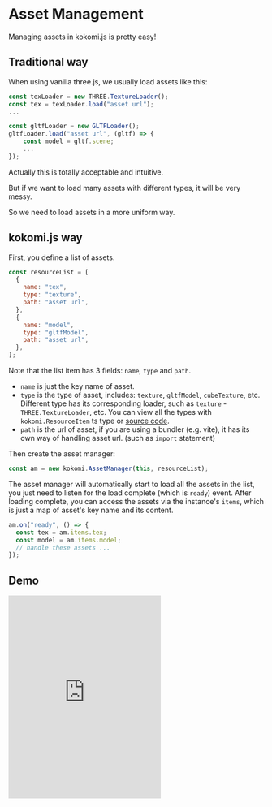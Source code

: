 # Asset Management

Managing assets in kokomi.js is pretty easy!

## Traditional way

When using vanilla three.js, we usually load assets like this:

```js
const texLoader = new THREE.TextureLoader();
const tex = texLoader.load("asset url");
...

const gltfLoader = new GLTFLoader();
gltfLoader.load("asset url", (gltf) => {
    const model = gltf.scene;
    ...
});
```

Actually this is totally acceptable and intuitive.

But if we want to load many assets with different types, it will be very messy.

So we need to load assets in a more uniform way.

## kokomi.js way

First, you define a list of assets.

```js
const resourceList = [
  {
    name: "tex",
    type: "texture",
    path: "asset url",
  },
  {
    name: "model",
    type: "gltfModel",
    path: "asset url",
  },
];
```

Note that the list item has 3 fields: `name`, `type` and `path`.

- `name` is just the key name of asset.
- `type` is the type of asset, includes: `texture`, `gltfModel`, `cubeTexture`, etc. Different type has its corresponding loader, such as `texture` - `THREE.TextureLoader`, etc. You can view all the types with `kokomi.ResourceItem` ts type or [source code](https://github.com/alphardex/kokomi.js/blob/c2e021abd42c2ca56387db519ac9355741791769/src/components/assetManager.ts#L20C21-L20C21).
- `path` is the url of asset, if you are using a bundler (e.g. vite), it has its own way of handling asset url. (such as `import` statement)

Then create the asset manager:

```js
const am = new kokomi.AssetManager(this, resourceList);
```

The asset manager will automatically start to load all the assets in the list, you just need to listen for the load complete (which is `ready`) event.
After loading complete, you can access the assets via the instance's `items`, which is just a map of asset's key name and its content.

```js
am.on("ready", () => {
  const tex = am.items.tex;
  const model = am.items.model;
  // handle these assets ...
});
```

## Demo

<iframe
  height="400"
  style={{ width: "100%" }}
  scrolling="no"
  title="Asset Manage"
  src="https://codepen.io/alphardex/embed/RwvEGbj?default-tab=html%2Cresult&editable=true"
  frameborder="no"
  loading="lazy"
  allowtransparency="true"
  allowfullscreen="true"
></iframe>
